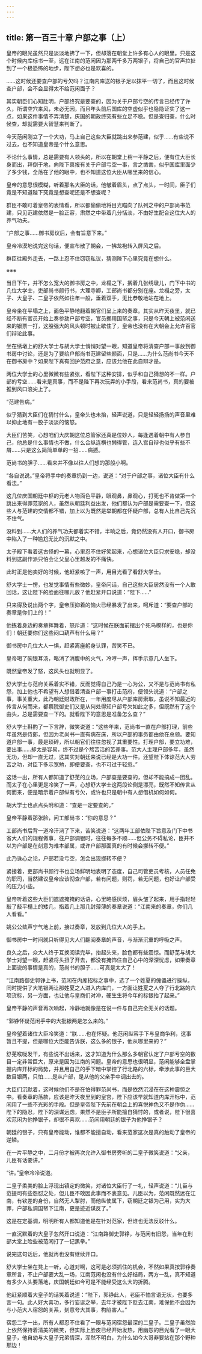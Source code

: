 ```yaml
---
---
---
```

title: 第一百三十章 户部之事（上）
---




皇帝的眼光虽然只是淡淡地拂了一下，但却落在朝堂上许多有心人的眼里。只是这个时候内库标书一至，远在江南的范闲因为那两千多万两银子，将自己的官声拉扯到了一个极恐怖的地步，陛下想必也是欢喜的。

……这时候还要查户部的亏欠吗？江南内库送的银子足以抹平一切了，而且这时候查户部，会不会显得太不给范闲面子？

其实朝臣们心知肚明，户部终究是要查的，因为关于户部亏空的传言已经传了许久，所谓空穴来风，未必无因，而且年头前后国库的空虚似乎也隐隐证实了这一点，如果这件事情不弄清楚，庆国的朝政终究有些立足不稳。但是查归查，什么时候查，却就需要大智慧来判断了。

今天范闲刚立了一个大功，马上自己这些大臣就跳出来参范建，似乎……有些说不过去，也不知道皇帝是个什么意思。

不论什么事情，总是需要有人领头的，所以在朝堂上稍一平静之后，便有位大臣长身而出，拜倒于地，向陛下禀报有关于户部亏空一事，言之凿凿，似乎国库里面少了多少钱，全落在了他的眼中，也不知道这位大臣从哪里来的信心。

皇帝的意思很模糊，听着那名大臣的话，他皱着眉头，点了点头，一时间，臣子们竟是不知道陛下究竟是想查呢还是不想查呢？

群臣不敢盯着皇帝的表情看，所以都偷偷地将目光瞄向了队列之中的户部尚书范建，只见范建依然是一脸正容，肃然之中带着几分恬淡，不由好生配合这位大人的养气功夫。

“户部之事……御书房议后，会有旨意下来。”

皇帝冷漠地说完这句话，便宣布散了朝会，一拂龙袍转入屏风之后。

群臣往殿外走去，一路上忍不住窃窃私议，猜测陛下心里究竟在想什么。

※※※

当日下午，并不怎么宽大的御书房之中，龙榻之下，搁着几张绣墩儿，门下中书的几位大学士，吏部尚书颜行书，大理寺卿，工部尚书都分别在座。龙榻之旁，太子、大皇子、二皇子依然如往年一般，垂着双手，无比恭敬地站在地上。

皇帝坐在平塌之上，面色平静地翻着朝官们呈上来的奏章。其实从昨天夜里，就已经不断有官员开始上奏参劾户部亏空，官员挪用国帑之事，只是今天朝上被范闲送来的银票一打，这股强大的风头顿时被止歇住了，皇帝也没有在大朝会上允许百官们辩论此事。

坐在绣墩上的舒大学士与胡大学士悄悄对望一眼，知道皇帝将清查户部一事放到御书房中讨论，还是为了要给户部尚书范建留些颜面，只是……为什么范尚书今天不在御书房中？如果陛下真有回护范府之意，应该允他在此自辩才是。

两位大学士的心里微微有些紧张，看陛下这种安排，似乎和自己猜想的不一样。户部的亏空……看来是真事，而不是陛下再次玩弄的小手段，看来范尚书，真的要被推到风口浪尖上了。

“范建告病。”

似乎猜到大臣们在猜忖什么，皇帝头也未抬，轻声说道，只是轻轻扬扬的声音里难以抑止地有一股子淡淡的恼怒。

大臣们苦笑，心想咱们大庆朝这位总管家还真是位妙人，每逢遇着朝中有人参自己，他总是什么事情也不做，什么合纵连横也懒得管，连入宫自辩也似乎有些不屑……只是这么简简单单的一招……病遁。

范尚书的胆子……看来并不像以往人们想的那般小啊。

“各自说说。”皇帝将手中的奏章扔到一边，说道：“对于户部之事，诸位大臣有什么看法。”

这几位庆国朝廷中枢的元老人物面色平静，眼观鼻，鼻观心，打死也不肯做第一个跳出来得罪范家的人，虽然从朝廷利益出发，他们都认为户部是需要查一下，但这些人与范建的交情都不错，加上以为既然是举朝都在怀疑户部，总有人比自己先沉不住气。

没料到……大人们的养气功夫都着实不错，半晌之后，竟仍然没有人开口，御书房中陷入了一种尴尬无比的沉默之中。

太子殿下看着这古怪的一幕，心里忍不住好笑起来，心想诸位大臣只求安稳，却没料到这副作派只怕会让父皇心里越发的不痛快。

此时正是他卖好的时候，他赶紧咳了一声，用目光看了看舒大学士。

舒大学士一愣，也发觉事情有些微妙，皇帝问话，自己这些大臣居然没有一个人敢回话，这让陛下的脸面往哪儿放？他赶紧开口说道：“陛下……”

只来得及说出两个字，皇帝压抑着的恼火已经暴发了出来，呵斥道：“要查户部的奏章是你们上的！”

他拣着身边的奏章挥舞着，怒斥道：“这时候在朕面前摆出个死鸟模样的，也是你们！朝廷要你们这些闷口葫芦有什么用？”

御书房中几位大人一惧，赶紧离座躬身认罪，苦笑不已。

皇帝喝了碗银耳汤，略消了消腹中的火气，冷哼一声，挥手示意几人坐下。

既然皇帝发了怒，这风头也就明显了。

舒大学士与范府关系着实不错，反而觉得自己乃是一心为公，又不是与范尚书有私怨，加上他也不希望有人想借着清查户部一事打击范府，便领头说道：“户部之事，事关重大，此乃朝廷财政所在，一年用度尽从户部库房索取，虽说不知最近的传言从何而来，都察院御史们又是从何处得知户部亏欠如此之多，但既然有了这个由头，总是需要查一下的。就看陛下的意思是准备怎么查？”

舒大学士斟酌了一下言辞，微笑说道：“这些年来，范尚书一直在户部打理，前些年虽然是侍郎，但因为老尚书一直有病在床，所以户部的事务都由他在总领。要知道户部一事，最是琐碎，所以朝官们往往忽视了其重要性。打理户部，要立功难，要出事……却太是容易，终不过是个熬苦活的苦差事。范大人主理户部多年，虽然无功，但却一直无过，这其实对朝廷来说已经是大功一件。还望陛下体谅范大人劳苦之功，对臣下多示宽勉，即便要查，也不可过于轻忽。”

这话一出，所有人都知道了舒芜的立场，户部查是要查的，但却不能搞成一团乱。而太子在心里更是冷笑了一声，心想舒大学士这两段论倒是漂亮，既然不知传言从何而来，便是暗示着户部纵有亏欠，或许也只是朝中有人想借机如何如何。

胡大学士也点点头附和道：“查是一定要查的。”

皇帝平静着那张脸，问工部尚书：“你的意思？”

工部尚书后背一道冷汗淌了下来，苦笑说道：“这两年工部依陛下旨意及门下中书省大人们的规程做事，往户部调银时，往往每多不顺……但公务不碍私论，臣并不以为户部是在刻意为难本部属，或许户部那面真的有时候会挪转不便。”

此乃诛心之论，户部若没亏空，怎会出现挪转不便？

紧接着，吏部尚书颜行书也立场鲜明地表明了态度，自己司管吏员考核，人员任免的职司，当然建议皇帝应该彻查户部，若有问题，则罚，若无问题，也好让户部受的压力小些。

皇帝听着这些大臣们遮遮掩掩的话语，心里略感厌烦，眉头皱了起来，用手指轻轻敲了敲平榻上的矮几，指着几上那几封薄薄的奏章说道：“江南来的奏章，你们几人看看。”

姚公公敛声宁气地上前，接过奏章，发放到几位大人的手上。

御书房中一时间就只听得见大人们翻阅奏章的声音，与渐渐沉重的呼吸之声。

良久之后，众大人终于互换阅读完毕，抬起头来，脸色都有些震惊。而舒芜与胡大学士对望一眼，赶紧将头扭了开去，都没有掩饰住自己心中的深深忧虑，如果奏章上面说的事情是真的，范尚书的胆子……可真是太大了！

“江南路御史郭铮上书，范闲在内库招标之事中，选了一个姓夏的傀儡进行操纵，同时提供了大笔银两让那姓夏之人进入内库门，一方面让姓夏之人夺了行北路的六项货标，另一方面，也让他与皇商们对冲，硬生生将今年的标银抬了起来。”

皇帝平静的声音再次响起，冷静地就像是在说一件与自己完全无关的话题。

“郭铮怀疑范闲手中的大批银两是怎么来的。”

皇帝望着诸位大臣冷笑道：“朕……也在怀疑。他范闲纵容手下与皇商争利，这事暂且不提，但是哪位大臣能告诉朕，这么多的银子，他从哪里来的？”

舒芜喉咙发干，有些说不出话来，这才知道为什么那么多朝官认定了户部亏空的数目一定非常巨大，原来是因为江南的问题。皇帝的意思也很明显，范闲能够全盘掌握内库开标的局势，并且用自己的手下暗中掌控了行北路的六标，牵涉此事的巨大数目银两，只怕……是从户部，是从他的父亲手中调出去的。

大臣们沉默着，这时候他们不是在怕得罪范尚书，而是依然沉浸在在这种震惊之中。看奏章的落款，应该是昨天夜里到的皇宫，陛下应该早就知道内库开标中，范闲用了一些不光彩的手段。但是皇帝陛下先前在朝会上的喜悦神色又不是作伪……陛下的隐忍，陛下的深谋远虑，果然不是臣子所能擅自猜忖的，或者说，陛下很喜欢范闲为他挣银子，却很不喜欢……范闲用朝廷的银子为他挣银子？

朝廷的银子，只有皇帝能动，谁都不能擅自动，看来范家这次是真的触动了皇帝的逆鳞。

在一片平静之中，二月份才被再次允许入御书房旁听的二皇子微笑说道：“父亲，儿臣有话要讲。”

“讲。”皇帝冷冷说道。

二皇子柔美的脸上浮现出镇定的微笑，对诸位大臣行了一礼，轻声说道：“儿臣与范提司有些怨怼之处，但儿臣不敢因此事而不表意见。儿臣以为，范闲既然远在江南，有钦差的身份，自然无人掣肘，而他纵使属下，窃朝廷之银为己用，实为大罪，户部私调国帑下江南，更是迹近谋反了。”

这是在定基调，明明所有人都知道他是在针对范家，但谁也无法反驳什么。

一直沉默着的大皇子忽然开口说道：“江南路御史郭铮，与范闲有旧怨，当年在刑部大堂上险些被范闲打了一记黑拳。”

说完这句话后，他就再也没有继续开口。

舒大学士坐在凳上一听，心道对啊，这可是必须抓住的机会，不然如果真按郭铮奏章所言，不止户部要大乱一场，江南范闲也没有什么好结局，两方一乱，真不知道有多少人头要落地，庆国朝廷如今可是不能经受这么大的折腾。

他赶紧顺着大皇子的话笑着说道：“陛下，郭铮此人，老臣不怕言语无状，也要多言一句。此人好大喜功，多行妄诞之举，去年才被陛下贬去江南，难保他不会因为与小范大人宿怨的关系，刻意夸大其事，构陷害人。”

宿怨二字一出，所有人都忍不住看了一眼与范闲宿怨最深的二皇子。二皇子虽然脸上依然保持着清美的微笑，但实际上脸皮已经开始发热，用幽怨的目光看了一眼大皇子，他自幼与大皇子兄弟情深，浑然不明白，为什么如今大哥非要站在那个野种那边！